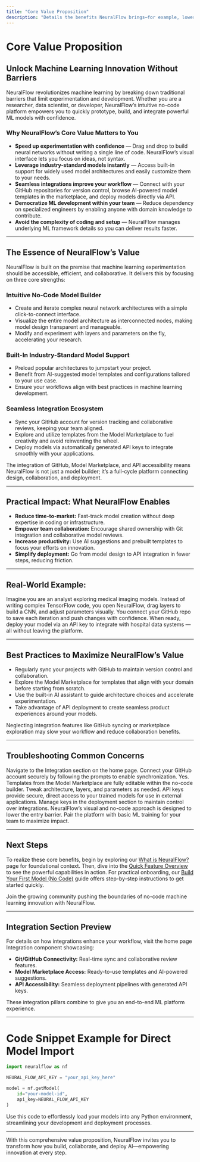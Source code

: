 ```yaml
---
title: "Core Value Proposition"
description: "Details the benefits NeuralFlow brings—for example, lowering the barrier for ML experimentation thanks to its intuitive no-code builder, built-in support for industry-standard models, and seamless integrations. Highlights the strengths and differentiators."
---
```


# Core Value Proposition

## Unlock Machine Learning Innovation Without Barriers

NeuralFlow revolutionizes machine learning by breaking down traditional barriers that limit experimentation and development. Whether you are a researcher, data scientist, or developer, NeuralFlow’s intuitive no-code platform empowers you to quickly prototype, build, and integrate powerful ML models with confidence.

### Why NeuralFlow’s Core Value Matters to You

- **Speed up experimentation with confidence** — Drag and drop to build neural networks without writing a single line of code. NeuralFlow’s visual interface lets you focus on ideas, not syntax.
- **Leverage industry-standard models instantly** — Access built-in support for widely used model architectures and easily customize them to your needs.
- **Seamless integrations improve your workflow** — Connect with your GitHub repositories for version control, browse AI-powered model templates in the marketplace, and deploy models directly via API.
- **Democratize ML development within your team** — Reduce dependency on specialized engineers by enabling anyone with domain knowledge to contribute.
- **Avoid the complexity of coding and setup** — NeuralFlow manages underlying ML framework details so you can deliver results faster.

---

## The Essence of NeuralFlow’s Value

NeuralFlow is built on the premise that machine learning experimentation should be accessible, efficient, and collaborative. It delivers this by focusing on three core strengths:

### Intuitive No-Code Model Builder

- Create and iterate complex neural network architectures with a simple click-to-connect interface.
- Visualize the entire model architecture as interconnected nodes, making model design transparent and manageable.
- Modify and experiment with layers and parameters on the fly, accelerating your research.

### Built-In Industry-Standard Model Support

- Preload popular architectures to jumpstart your project.
- Benefit from AI-suggested model templates and configurations tailored to your use case.
- Ensure your workflows align with best practices in machine learning development.

### Seamless Integration Ecosystem

- Sync your GitHub account for version tracking and collaborative reviews, keeping your team aligned.
- Explore and utilize templates from the Model Marketplace to fuel creativity and avoid reinventing the wheel.
- Deploy models via automatically generated API keys to integrate smoothly with your applications.

<Tip>
The integration of GitHub, Model Marketplace, and API accessibility means NeuralFlow is not just a model builder; it’s a full-cycle platform connecting design, collaboration, and deployment.
</Tip>

---

## Practical Impact: What NeuralFlow Enables

- **Reduce time-to-market:** Fast-track model creation without deep expertise in coding or infrastructure.
- **Empower team collaboration:** Encourage shared ownership with Git integration and collaborative model reviews.
- **Increase productivity:** Use AI suggestions and prebuilt templates to focus your efforts on innovation.
- **Simplify deployment:** Go from model design to API integration in fewer steps, reducing friction.

---

## Real-World Example:

Imagine you are an analyst exploring medical imaging models. Instead of writing complex TensorFlow code, you open NeuralFlow, drag layers to build a CNN, and adjust parameters visually. You connect your GitHub repo to save each iteration and push changes with confidence. When ready, deploy your model via an API key to integrate with hospital data systems — all without leaving the platform.

---

## Best Practices to Maximize NeuralFlow’s Value

- Regularly sync your projects with GitHub to maintain version control and collaboration.
- Explore the Model Marketplace for templates that align with your domain before starting from scratch.
- Use the built-in AI assistant to guide architecture choices and accelerate experimentation.
- Take advantage of API deployment to create seamless product experiences around your models.

<Warning>
Neglecting integration features like GitHub syncing or marketplace exploration may slow your workflow and reduce collaboration benefits.
</Warning>

---

## Troubleshooting Common Concerns

<AccordionGroup title="Common Concerns and Solutions">
<Accordion title="How do I start using the integrations like GitHub?">
Navigate to the Integration section on the home page. Connect your GitHub account securely by following the prompts to enable synchronization.
</Accordion>
<Accordion title="Can I customize the prebuilt model templates?">
Yes. Templates from the Model Marketplace are fully editable within the no-code builder. Tweak architecture, layers, and parameters as needed.
</Accordion>
<Accordion title="How do API keys improve deployment?">
API keys provide secure, direct access to your trained models for use in external applications. Manage keys in the deployment section to maintain control over integrations.
</Accordion>
<Accordion title="What if my team isn’t familiar with ML?">
NeuralFlow’s visual and no-code approach is designed to lower the entry barrier. Pair the platform with basic ML training for your team to maximize impact.
</Accordion>
</AccordionGroup>

---

## Next Steps

To realize these core benefits, begin by exploring our [What is NeuralFlow?](./what-is-neuralflow) page for foundational context. Then, dive into the [Quick Feature Overview](./feature-snapshot) to see the powerful capabilities in action. For practical onboarding, our [Build Your First Model (No Code)](../../guides/core-workflows/first-model) guide offers step-by-step instructions to get started quickly.

Join the growing community pushing the boundaries of no-code machine learning innovation with NeuralFlow.

---

## Integration Section Preview

For details on how integrations enhance your workflow, visit the home page Integration component showcasing:

- **Git/GitHub Connectivity:** Real-time sync and collaborative review features.
- **Model Marketplace Access:** Ready-to-use templates and AI-powered suggestions.
- **API Accessibility:** Seamless deployment pipelines with generated API keys.

These integration pillars combine to give you an end-to-end ML platform experience.


---

# Code Snippet Example for Direct Model Import

```python
import neuralflow as nf

NEURAL_FLOW_API_KEY = "your_api_key_here"

model = nf.getModel(
    id="your-model-id",
    api_key=NEURAL_FLOW_API_KEY
)
```

Use this code to effortlessly load your models into any Python environment, streamlining your development and deployment processes.

---

With this comprehensive value proposition, NeuralFlow invites you to transform how you build, collaborate, and deploy AI—empowering innovation at every step.
